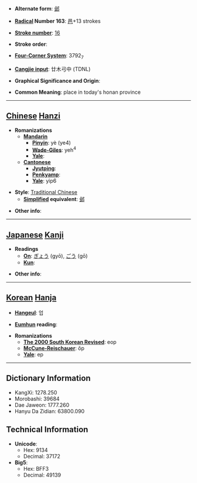 * '''Alternate form''': [[邺]]

* '''[[Wiktionary:Chinese radical index| Radical]] Number 163''': [[Wiktionary:Chinese radical index 邑|邑]]+13 strokes

* '''[[Wiktionary:Chinese total strokes index|Stroke number]]''': [[Wiktionary:Chinese total strokes index 16|16]]

* '''Stroke order''': 

* '''[[Wiktionary:Chinese four corner index|Four-Corner System]]''': 3792<sub>7</sub>

* '''[[Wiktionary:Chinese Cangjie index|Cangjie input]]''': 廿木弓中 (TDNL)

* '''Graphical Significance and Origin''': 

* '''Common Meaning''': place in today's honan province

----

== [[Chinese]] [[Hanzi]] ==

* '''Romanizations'''
** '''[[Mandarin]]'''
*** '''[[Pinyin]]''': yè (ye4)
*** '''[[Wade-Giles]]''': yeh<sup>4</sup>
*** '''[[Yale]]''': 
** '''[[Cantonese]]'''
*** '''[[Jyutping]]''':
*** '''[[Penkyamp]]''': 
*** '''[[Yale]]''': yip6

* '''Style''': [[Traditional Chinese]] 
** '''[[Simplified Chinese|Simplified]] equivalent''': [[邺]]

* '''Other info''': 

----

== [[Japanese]] [[Kanji]] ==

* '''Readings'''
** '''[[On]]''': [[ぎょう]] (gyō), [[ごう]] (gō)
** '''[[Kun]]''': 

* '''Other info''':  

----

== [[Korean]] [[Hanja]] ==

* '''[[Hangeul]]''': 업

* '''[[Eumhun]] reading''': 

* '''Romanizations'''
** '''[[The 2000 South Korean Revised Romanization|The 2000 South Korean Revised]]''': eop
** '''[[McCune-Reischauer]]''': ŏp
** '''[[Yale]]''': ep

----

== Dictionary Information ==

* KangXi: 1278.250
* Morobashi: 39684
* Dae Jaweon: 1777.260
* Hanyu Da Zidian: 63800.090

== Technical Information ==

* '''Unicode''':
** Hex: 9134
** Decimal: 37172
* '''Big5''':
** Hex: BFF3
** Decimal: 49139